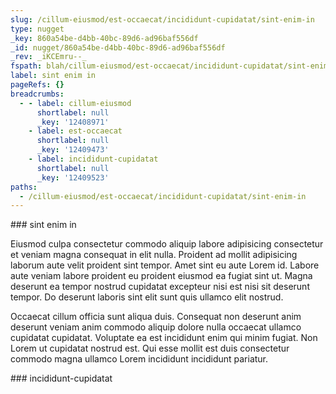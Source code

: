 ```yaml
---
slug: /cillum-eiusmod/est-occaecat/incididunt-cupidatat/sint-enim-in
type: nugget
_key: 860a54be-d4bb-40bc-89d6-ad96baf556df
_id: nugget/860a54be-d4bb-40bc-89d6-ad96baf556df
_rev: _iKCEmru--_
fspath: blah/cillum-eiusmod/est-occaecat/incididunt-cupidatat/sint-enim-in.md
label: sint enim in
pageRefs: {}
breadcrumbs:
  - - label: cillum-eiusmod
      shortlabel: null
      _key: '12408971'
    - label: est-occaecat
      shortlabel: null
      _key: '12409473'
    - label: incididunt-cupidatat
      shortlabel: null
      _key: '12409523'
paths:
  - /cillum-eiusmod/est-occaecat/incididunt-cupidatat/sint-enim-in
---
```


<NuggetArea>
<Nugget slug="/cillum-eiusmod/est-occaecat/incididunt-cupidatat/sint-enim-in" type="nugget" _key="860a54be-d4bb-40bc-89d6-ad96baf556df" _id="nugget/860a54be-d4bb-40bc-89d6-ad96baf556df" _rev="_iKCEmru--_" fspath="blah/cillum-eiusmod/est-occaecat/incididunt-cupidatat/sint-enim-in.md" label="sint enim in" paths="/cillum-eiusmod/est-occaecat/incididunt-cupidatat/sint-enim-in">
<NuggetBody>
### sint enim in

Eiusmod culpa consectetur commodo aliquip labore adipisicing consectetur et veniam magna consequat in elit nulla. Proident ad mollit adipisicing laborum aute velit proident sint tempor. Amet sint eu aute Lorem id. Labore aute veniam labore proident eu proident eiusmod ea fugiat sint ut. Magna deserunt ea tempor nostrud cupidatat excepteur nisi est nisi sit deserunt tempor. Do deserunt laboris sint elit sunt quis ullamco elit nostrud.

Occaecat cillum officia sunt aliqua duis. Consequat non deserunt anim deserunt veniam anim commodo aliquip dolore nulla occaecat ullamco cupidatat cupidatat. Voluptate ea est incididunt enim qui minim fugiat. Non Lorem ut cupidatat nostrud est. Qui esse mollit est duis consectetur commodo magna ullamco Lorem incididunt incididunt pariatur.

</NuggetBody>
<Breadcrumbs>
<Crumbs>
<Crumb _key="12408971" label="cillum-eiusmod" /><Crumb _key="12409473" label="est-occaecat" /><Crumb _key="12409523" label="incididunt-cupidatat" />
</Crumbs>
</Breadcrumbs>
</Nugget>

<NuggetsInbound>
</NuggetsInbound>
<NuggetsOutbound>
</NuggetsOutbound>
</NuggetArea>
<PassagesInbound>
<Passage direction="inbound" type="passage" _key="12409523" _id="passage/12409523" _rev="_iKCEmrq--_" label="incididunt-cupidatat" passage="incididunt-cupidatat" fspath="blah/cillum-eiusmod/est-occaecat/incididunt-cupidatat" paths="/cillum-eiusmod/est-occaecat/incididunt-cupidatat" slug="/cillum-eiusmod/est-occaecat/incididunt-cupidatat">
<NuggetBody>
### incididunt-cupidatat

</NuggetBody>
<Breadcrumbs>
<Crumbs>
<Crumb _key="12408971" label="cillum-eiusmod" /><Crumb _key="12409473" label="est-occaecat" />
</Crumbs>
</Breadcrumbs>
</Passage>

</PassagesInbound>
<PassagesOutbound>
</PassagesOutbound>